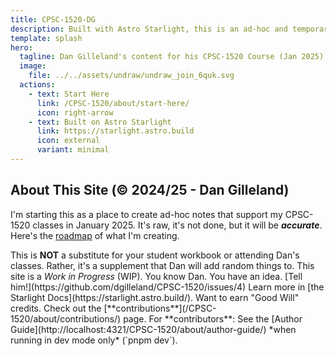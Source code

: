 ```yaml
---
title: CPSC-1520-DG
description: Built with Astro Starlight, this is an ad-hoc and temporary site that Dan makes available for his students.
template: splash
hero:
  tagline: Dan Gilleland's content for his CPSC-1520 Course (Jan 2025).
  image:
    file: ../../assets/undraw/undraw_join_6quk.svg
  actions:
    - text: Start Here
      link: /CPSC-1520/about/start-here/
      icon: right-arrow
    - text: Built on Astro Starlight
      link: https://starlight.astro.build
      icon: external
      variant: minimal
---
```



## About This Site (&copy; 2024/25 - Dan Gilleland)

I'm starting this as a place to create ad-hoc notes that support my CPSC-1520 classes in January 2025. It's raw, it's not done, but it will be ***accurate***. Here's the <a target="_blank" href="https://github.com/dgilleland/CPSC-1520/issues/1">roadmap</a> of what I'm creating.

<CardGrid stagger>
	<Card title="Sporatically Updated" icon="add-document">
		This is <b>NOT</b> a substitute for your student workbook or attending Dan's classes. Rather, it's a supplement that Dan will add random things to.
	</Card>
	<Card title="Work In Progress" icon="pencil">
		This site is a <i>Work in Progress</i> (<abbr>WIP</abbr>).
	</Card>
	<Card title="Have a Suggestion?" icon="setting">
		You know Dan. You have an idea. [Tell him!](https://github.com/dgilleland/CPSC-1520/issues/4)
	</Card>
	<Card title="Read the docs" icon="open-book">
		Learn more in [the Starlight Docs](https://starlight.astro.build/).
	</Card>
	<Card title="Contributions" icon="comment-alt">
		Want to earn "Good Will" credits. Check out the [**contributions**](/CPSC-1520/about/contributions/) page.
	</Card>
	<Card title="Dev-Mode" icon="backstage">
		For **contributors**: See the [Author Guide](http://localhost:4321/CPSC-1520/about/author-guide/) *when running in dev mode only* (`pnpm dev`).
	</Card>
</CardGrid>
